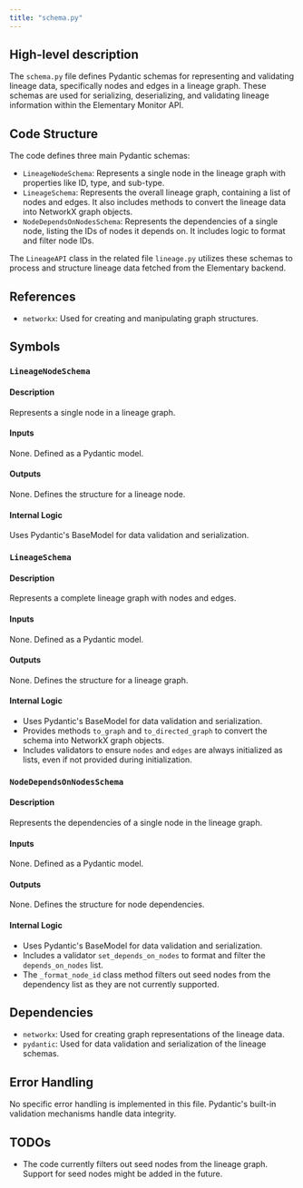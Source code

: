 ```yaml
---
title: "schema.py"
---
```


## High-level description
The `schema.py` file defines Pydantic schemas for representing and validating lineage data, specifically nodes and edges in a lineage graph. These schemas are used for serializing, deserializing, and validating lineage information within the Elementary Monitor API.

## Code Structure
The code defines three main Pydantic schemas:

- `LineageNodeSchema`: Represents a single node in the lineage graph with properties like ID, type, and sub-type.
- `LineageSchema`: Represents the overall lineage graph, containing a list of nodes and edges. It also includes methods to convert the lineage data into NetworkX graph objects.
- `NodeDependsOnNodesSchema`: Represents the dependencies of a single node, listing the IDs of nodes it depends on. It includes logic to format and filter node IDs.

The `LineageAPI` class in the related file `lineage.py` utilizes these schemas to process and structure lineage data fetched from the Elementary backend.

## References
- `networkx`: Used for creating and manipulating graph structures.

## Symbols

### `LineageNodeSchema`
#### Description
Represents a single node in a lineage graph.

#### Inputs
None. Defined as a Pydantic model.

#### Outputs
None. Defines the structure for a lineage node.

#### Internal Logic
Uses Pydantic's BaseModel for data validation and serialization.

### `LineageSchema`
#### Description
Represents a complete lineage graph with nodes and edges.

#### Inputs
None. Defined as a Pydantic model.

#### Outputs
None. Defines the structure for a lineage graph.

#### Internal Logic
- Uses Pydantic's BaseModel for data validation and serialization.
- Provides methods `to_graph` and `to_directed_graph` to convert the schema into NetworkX graph objects.
- Includes validators to ensure `nodes` and `edges` are always initialized as lists, even if not provided during initialization.

### `NodeDependsOnNodesSchema`
#### Description
Represents the dependencies of a single node in the lineage graph.

#### Inputs
None. Defined as a Pydantic model.

#### Outputs
None. Defines the structure for node dependencies.

#### Internal Logic
- Uses Pydantic's BaseModel for data validation and serialization.
- Includes a validator `set_depends_on_nodes` to format and filter the `depends_on_nodes` list.
- The `_format_node_id` class method filters out seed nodes from the dependency list as they are not currently supported.

## Dependencies
- `networkx`: Used for creating graph representations of the lineage data.
- `pydantic`: Used for data validation and serialization of the lineage schemas.

## Error Handling
No specific error handling is implemented in this file. Pydantic's built-in validation mechanisms handle data integrity.

## TODOs
- The code currently filters out seed nodes from the lineage graph. Support for seed nodes might be added in the future.
